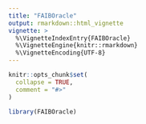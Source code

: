 ```yaml
---
title: "FAIBOracle"
output: rmarkdown::html_vignette
vignette: >
  %\VignetteIndexEntry{FAIBOracle}
  %\VignetteEngine{knitr::rmarkdown}
  %\VignetteEncoding{UTF-8}
---
```


```r
knitr::opts_chunk$set(
  collapse = TRUE,
  comment = "#>"
)
```

```r
library(FAIBOracle)
```
